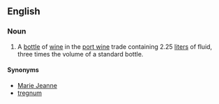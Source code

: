 ==English==
===Noun===
{{en-noun|sg=[[tappit]] [[hen]]}}
# {{rare}} A [[bottle]] of [[wine]] in the [[port wine]] trade containing 2.25 [[liter]]s of fluid, three times the volume of a standard bottle.

====Synonyms====
*[[Marie Jeanne]]
*[[tregnum]]